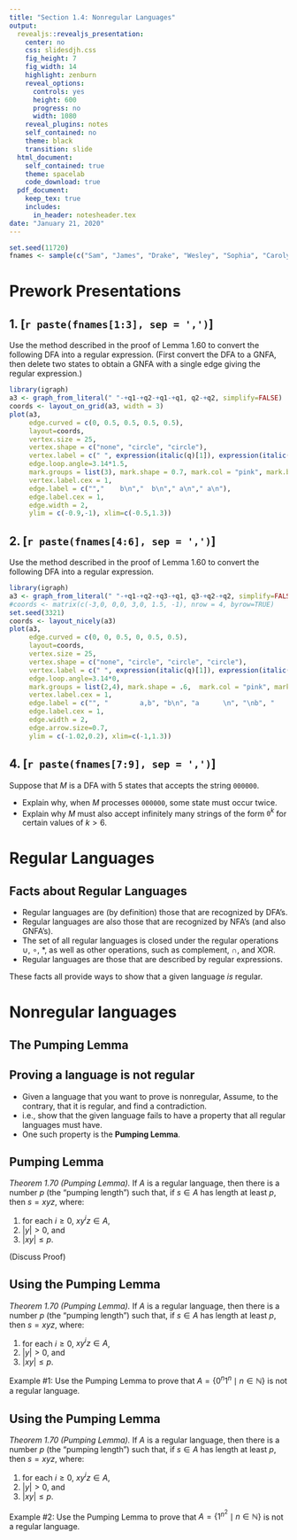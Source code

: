 ```yaml
---
title: "Section 1.4: Nonregular Languages"
output:
  revealjs::revealjs_presentation:
    center: no
    css: slidesdjh.css
    fig_height: 7
    fig_width: 14
    highlight: zenburn
    reveal_options:
      controls: yes
      height: 600
      progress: no
      width: 1080
    reveal_plugins: notes
    self_contained: no
    theme: black
    transition: slide
  html_document:
    self_contained: true
    theme: spacelab
    code_download: true
  pdf_document:
    keep_tex: true
    includes:
      in_header: notesheader.tex
date: "January 21, 2020"
---
```


```r
set.seed(11720)
fnames <- sample(c("Sam", "James", "Drake", "Wesley", "Sophia", "Carolyn", "Trevor", "Tristan", "Ryley"))
```

# Prework Presentations

## 1. [`r paste(fnames[1:3], sep = ',')`] 

Use the method described in the proof of Lemma 1.60 to convert the following DFA into a regular expression. (First convert the DFA to a GNFA, then delete two states to obtain a GNFA with a single edge giving the regular expression.)

```r
library(igraph)
a3 <- graph_from_literal(" "-+q1-+q2-+q1-+q1, q2-+q2, simplify=FALSE)
coords <- layout_on_grid(a3, width = 3)
plot(a3, 
     edge.curved = c(0, 0.5, 0.5, 0.5, 0.5), 
     layout=coords,
     vertex.size = 25,
     vertex.shape = c("none", "circle", "circle"),
     vertex.label = c(" ", expression(italic(q)[1]), expression(italic(q)[2])),
     edge.loop.angle=3.14*1.5,
     mark.groups = list(3), mark.shape = 0.7, mark.col = "pink", mark.border = "black",
     vertex.label.cex = 1,
     edge.label = c("","    b\n","  b\n"," a\n"," a\n"), 
     edge.label.cex = 1,
     edge.width = 2,
     ylim = c(-0.9,-1), xlim=c(-0.5,1.3))
```

## 2. [`r paste(fnames[4:6], sep = ',')`] 

Use the method described in the proof of Lemma 1.60 to convert the following DFA into a regular expression. 

```r
library(igraph)
a3 <- graph_from_literal(" "-+q1-+q2-+q3-+q1, q3-+q2-+q2, simplify=FALSE)
#coords <- matrix(c(-3,0, 0,0, 3,0, 1.5, -1), nrow = 4, byrow=TRUE)
set.seed(3321)
coords <- layout_nicely(a3)
plot(a3, 
     edge.curved = c(0, 0, 0.5, 0, 0.5, 0.5), 
     layout=coords,
     vertex.size = 25,
     vertex.shape = c("none", "circle", "circle", "circle"),
     vertex.label = c(" ", expression(italic(q)[1]), expression(italic(q)[2]), expression(italic(q)[3])),
     edge.loop.angle=3.14*0,
     mark.groups = list(2,4), mark.shape = .6,  mark.col = "pink", mark.border = "black",
     vertex.label.cex = 1,
     edge.label = c("", "        a,b", "b\n", "a      \n", "\nb", "    a"), 
     edge.label.cex = 1,
     edge.width = 2,
     edge.arrow.size=0.7,
     ylim = c(-1.02,0.2), xlim=c(-1,1.3))
```

## 4. [`r paste(fnames[7:9], sep = ',')`] 

Suppose that $M$ is a DFA with 5 states that accepts the string $\mathtt{000000}$.

- Explain why, when $M$ processes $\mathtt{000000}$, some state must occur twice.
- Explain why $M$ must also accept infinitely many strings of the form
    $\mathtt{0}^k$ for certain values of $k > 6$.
    
# Regular Languages

## Facts about Regular Languages

- Regular languages are (by definition) those that are recognized by DFA's.
- Regular languages are also those that are recognized by NFA's (and also GNFA's).
- The set of all regular languages is closed under the regular operations $\cup$, $\circ$, $*$, as well as other operations, such as complement, $\cap$, and XOR.
- Regular languages are those that are described by regular expressions.

These facts all provide ways to show that a given language *is* regular.

# Nonregular languages

## The Pumping Lemma {data-background="https://media.giphy.com/media/xTiTniUuclWObMLD32/giphy.gif"}

## Proving a language is not regular

- Given a language that you want to prove is nonregular, Assume, to the contrary, that it is regular, and find a contradiction.
- i.e., show that the given language fails to have a property that all regular languages must have.
- One such property is the **Pumping Lemma**.

## Pumping Lemma {data-transition="slide-in fade-out"}

*Theorem 1.70 (Pumping Lemma).* If $A$ is a regular language, then there is a number $p$ (the "pumping length") such that, if $s\in A$ has length at least $p$, then $s = xyz$, where:

1. for each $i \geq 0$, $xy^iz \in A$,
2. $|y| > 0$, and
3. $|xy| \leq p$.

(Discuss Proof)

## Using the Pumping Lemma {data-transition="fade"}

*Theorem 1.70 (Pumping Lemma).* If $A$ is a regular language, then there is a number $p$ (the "pumping length") such that, if $s\in A$ has length at least $p$, then $s = xyz$, where:

1. for each $i \geq 0$, $xy^iz \in A$,
2. $|y| > 0$, and
3. $|xy| \leq p$.

Example #1: Use the Pumping Lemma to prove that $A=\{0^n1^n \mid n \in \mathbb{N}\}$ is not a regular language.

## Using the Pumping Lemma {data-transition="fade"}

*Theorem 1.70 (Pumping Lemma).* If $A$ is a regular language, then there is a number $p$ (the "pumping length") such that, if $s\in A$ has length at least $p$, then $s = xyz$, where:

1. for each $i \geq 0$, $xy^iz \in A$,
2. $|y| > 0$, and
3. $|xy| \leq p$.

Example #2: Use the Pumping Lemma to prove that $A=\{1^{n^2} \mid n \in \mathbb{N}\}$ is not a regular language.

